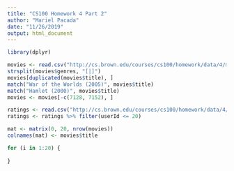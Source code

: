 ```yaml
---
title: "CS100 Homework 4 Part 2"
author: "Mariel Pacada"
date: "11/26/2019"
output: html_document
---
```


```r
library(dplyr)

movies <- read.csv("http://cs.brown.edu/courses/cs100/homework/data/4/movies.csv", stringsAsFactors = FALSE)
strsplit(movies$genres, "[|]")
movies[duplicated(movies$title), ]
match("War of the Worlds (2005)", movies$title)
match("Hamlet (2000)", movies$title)
movies <- movies[-c(7128, 7152), ]

ratings <- read.csv("http://cs.brown.edu/courses/cs100/homework/data/4/ratings.csv")
ratings <- ratings %>% filter(userId <= 20)
```

```r
mat <- matrix(0, 20, nrow(movies))
colnames(mat) <- movies$title
```

```r
for (i in 1:20) {
  
}

```

